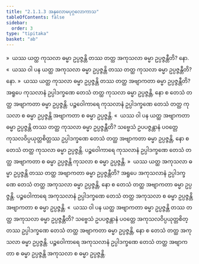 ```yaml
---
title: "2.1.1.3 အနုလောမပုဂ္ဂလောကာသ"
tableOfContents: false
sidebar:
  order: 3
type: "tipitaka"
basket: "ab"
---
```



<DynamicBreadcrumb />

<Division number="37">

<Paragraph number="190">
»  ယဿ ယတ္ထ ကုသလာ ဓမ္မာ ဥပ္ပဇ္ဇန္တိ တဿ တတ္ထ အကုသလာ ဓမ္မာ ဥပ္ပဇ္ဇန္တီတိ? နော.
</Paragraph>

<Paragraph number="191">
«  ယဿ ဝါ ပန ယတ္ထ အကုသလာ ဓမ္မာ ဥပ္ပဇ္ဇန္တိ တဿ တတ္ထ ကုသလာ ဓမ္မာ ဥပ္ပဇ္ဇန္တီတိ? နော.
</Paragraph>

<Paragraph number="192">
»  ယဿ ယတ္ထ ကုသလာ ဓမ္မာ ဥပ္ပဇ္ဇန္တိ တဿ တတ္ထ အဗျာကတာ ဓမ္မာ ဥပ္ပဇ္ဇန္တီတိ?
</Paragraph>

<Paragraph number="193">
အရူပေ ကုသလာနံ ဥပ္ပါဒက္ခဏေ တေသံ တတ္ထ ကုသလာ ဓမ္မာ ဥပ္ပဇ္ဇန္တိ, နော စ တေသံ တတ္ထ အဗျာကတာ ဓမ္မာ ဥပ္ပဇ္ဇန္တိ. ပဉ္စဝေါကာရေ ကုသလာနံ ဥပ္ပါဒက္ခဏေ တေသံ တတ္ထ ကုသလာ စ ဓမ္မာ ဥပ္ပဇ္ဇန္တိ အဗျာကတာ စ ဓမ္မာ ဥပ္ပဇ္ဇန္တိ.
</Paragraph>

<Paragraph number="194">
«  ယဿ ဝါ ပန ယတ္ထ အဗျာကတာ ဓမ္မာ ဥပ္ပဇ္ဇန္တိ တဿ တတ္ထ ကုသလာ ဓမ္မာ ဥပ္ပဇ္ဇန္တီတိ?
</Paragraph>

<Paragraph number="195">
သဗ္ဗေသံ ဥပပဇ္ဇန္တာနံ ပဝတ္တေ ကုသလဝိပ္ပယုတ္တစိတ္တဿ ဥပ္ပါဒက္ခဏေ တေသံ တတ္ထ အဗျာကတာ ဓမ္မာ ဥပ္ပဇ္ဇန္တိ, နော စ တေသံ တတ္ထ ကုသလာ ဓမ္မာ ဥပ္ပဇ္ဇန္တိ. ပဉ္စဝေါကာရေ ကုသလာနံ ဥပ္ပါဒက္ခဏေ တေသံ တတ္ထ အဗျာကတာ စ ဓမ္မာ ဥပ္ပဇ္ဇန္တိ ကုသလာ စ ဓမ္မာ ဥပ္ပဇ္ဇန္တိ.
</Paragraph>

</Division>
<Division number="38">

<Paragraph number="196">
»  ယဿ ယတ္ထ အကုသလာ ဓမ္မာ ဥပ္ပဇ္ဇန္တိ တဿ တတ္ထ အဗျာကတာ ဓမ္မာ ဥပ္ပဇ္ဇန္တီတိ?
</Paragraph>

<Paragraph number="197">
အရူပေ အကုသလာနံ ဥပ္ပါဒက္ခဏေ တေသံ တတ္ထ အကုသလာ ဓမ္မာ ဥပ္ပဇ္ဇန္တိ, နော စ တေသံ တတ္ထ အဗျာကတာ ဓမ္မာ ဥပ္ပဇ္ဇန္တိ. ပဉ္စဝေါကာရေ အကုသလာနံ ဥပ္ပါဒက္ခဏေ တေသံ တတ္ထ အကုသလာ စ ဓမ္မာ ဥပ္ပဇ္ဇန္တိ အဗျာကတာ စ ဓမ္မာ ဥပ္ပဇ္ဇန္တိ.
</Paragraph>

<Paragraph number="198">
«  ယဿ ဝါ ပန ယတ္ထ အဗျာကတာ ဓမ္မာ ဥပ္ပဇ္ဇန္တိ တဿ တတ္ထ အကုသလာ ဓမ္မာ ဥပ္ပဇ္ဇန္တီတိ?
</Paragraph>

<Paragraph number="199">
သဗ္ဗေသံ ဥပပဇ္ဇန္တာနံ ပဝတ္တေ အကုသလဝိပ္ပယုတ္တစိတ္တဿ ဥပ္ပါဒက္ခဏေ တေသံ တတ္ထ အဗျာကတာ ဓမ္မာ ဥပ္ပဇ္ဇန္တိ, နော စ တေသံ တတ္ထ အကုသလာ ဓမ္မာ ဥပ္ပဇ္ဇန္တိ. ပဉ္စဝေါကာရေ အကုသလာနံ ဥပ္ပါဒက္ခဏေ တေသံ တတ္ထ အဗျာကတာ စ ဓမ္မာ ဥပ္ပဇ္ဇန္တိ အကုသလာ စ ဓမ္မာ ဥပ္ပဇ္ဇန္တိ.
</Paragraph>
</Division>